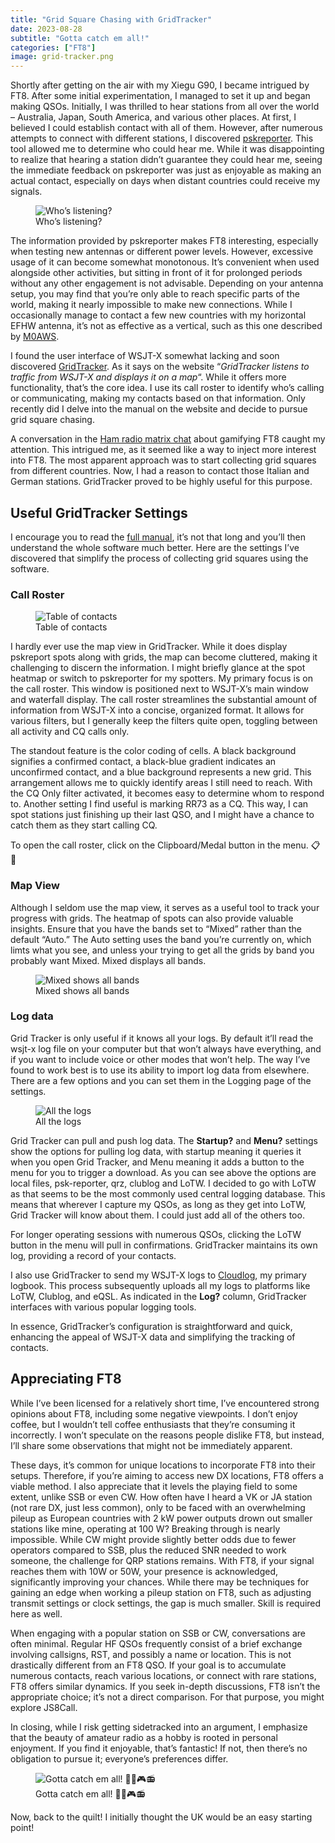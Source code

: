 ```yaml
---
title: "Grid Square Chasing with GridTracker"
date: 2023-08-28
subtitle: "Gotta catch em all!"
categories: ["FT8"]
image: grid-tracker.png
---
```


Shortly after getting on the air with my Xiegu G90, I became intrigued by FT8. After some initial experimentation, I managed to set it up and began making QSOs. Initially, I was thrilled to hear stations from all over the world – Australia, Japan, South America, and various other places. At first, I believed I could establish contact with all of them. However, after numerous attempts to connect with different stations, I discovered [pskreporter](https://pskreporter.info/). This tool allowed me to determine who could hear me. While it was disappointing to realize that hearing a station didn’t guarantee they could hear me, seeing the immediate feedback on pskreporter was just as enjoyable as making an actual contact, especially on days when distant countries could receive my signals.

![Who’s listening?](gridtracker-pskreporter.png)

The information provided by pskreporter makes FT8 interesting, especially when testing new antennas or different power levels. However, excessive usage of it can become somewhat monotonous. It’s convenient when used alongside other activities, but sitting in front of it for prolonged periods without any other engagement is not advisable. Depending on your antenna setup, you may find that you’re only able to reach specific parts of the world, making it nearly impossible to make new connections. While I occasionally manage to contact a few new countries with my horizontal EFHW antenna, it’s not as effective as a vertical, such as this one described by [M0AWS](https://m0aws.co.uk/?p=1998).

I found the user interface of WSJT-X somewhat lacking and soon discovered [GridTracker](https://gridtracker.org/). As it says on the website “_GridTracker listens to traffic from WSJT-X and displays it on a map_“. While it offers more functionality, that’s the core idea. I use its call roster to identify who’s calling or communicating, making my contacts based on that information. Only recently did I delve into the manual on the website and decide to pursue grid square chasing.

A conversation in the [Ham radio matrix chat](https://m0aws.co.uk/matrix/) about gamifying FT8 caught my attention. This intrigued me, as it seemed like a way to inject more interest into FT8. The most apparent approach was to start collecting grid squares from different countries. Now, I had a reason to contact those Italian and German stations. GridTracker proved to be highly useful for this purpose.

## Useful GridTracker Settings

I encourage you to read the [full manual](https://gitlab.com/gridtracker.org/gridtracker/-/wikis/home), it’s not that long and you’ll then understand the whole software much better. Here are the settings I’ve discovered that simplify the process of collecting grid squares using the software.

### Call Roster

![Table of contacts](gridtacker-callroster.png)

I hardly ever use the map view in GridTracker. While it does display pskreport spots along with grids, the map can become cluttered, making it challenging to discern the information. I might briefly glance at the spot heatmap or switch to pskreporter for my spotters. My primary focus is on the call roster. This window is positioned next to WSJT-X’s main window and waterfall display. The call roster streamlines the substantial amount of information from WSJT-X into a concise, organized format. It allows for various filters, but I generally keep the filters quite open, toggling between all activity and CQ calls only.

The standout feature is the color coding of cells. A black background signifies a confirmed contact, a black-blue gradient indicates an unconfirmed contact, and a blue background represents a new grid. This arrangement allows me to quickly identify areas I still need to reach. With the CQ Only filter activated, it becomes easy to determine whom to respond to. Another setting I find useful is marking RR73 as a CQ. This way, I can spot stations just finishing up their last QSO, and I might have a chance to catch them as they start calling CQ.

To open the call roster, click on the Clipboard/Medal button in the menu. 📋🥇

### Map View

Although I seldom use the map view, it serves as a useful tool to track your progress with grids. The heatmap of spots can also provide valuable insights. Ensure that you have the bands set to “Mixed” rather than the default “Auto.” The Auto setting uses the band you’re currently on, which limts what you see, and unless your trying to get all the grids by band you probably want Mixed. Mixed displays all bands.

![Mixed shows all bands](gridtracker-map-view.png)

### Log data

Grid Tracker is only useful if it knows all your logs. By default it’ll read the wsjt-x log file on your computer but that won’t always have everything, and if you want to include voice or other modes that won’t help. The way I’ve found to work best is to use its ability to import log data from elsewhere. There are a few options and you can set them in the Logging page of the settings.

![All the logs](gridtracker-logging.png)

Grid Tracker can pull and push log data. The **Startup?** and **Menu?** settings show the options for pulling log data, with startup meaning it queries it when you open Grid Tracker, and Menu meaning it adds a button to the menu for you to trigger a download. As you can see above the options are local files, psk-reporter, qrz, clublog and LoTW. I decided to go with LoTW as that seems to be the most commonly used central logging database. This means that wherever I capture my QSOs, as long as they get into LoTW, Grid Tracker will know about them. I could just add all of the others too.

For longer operating sessions with numerous QSOs, clicking the LoTW button in the menu will pull in confirmations. GridTracker maintains its own log, providing a record of your contacts.

I also use GridTracker to send my WSJT-X logs to [Cloudlog](https://www.magicbug.co.uk/cloudlog/), my primary logbook. This process subsequently uploads all my logs to platforms like LoTW, Clublog, and eQSL. As indicated in the **Log?** column, GridTracker interfaces with various popular logging tools.

In essence, GridTracker’s configuration is straightforward and quick, enhancing the appeal of WSJT-X data and simplifying the tracking of contacts.

## Appreciating FT8

While I’ve been licensed for a relatively short time, I’ve encountered strong opinions about FT8, including some negative viewpoints. I don’t enjoy coffee, but I wouldn’t tell coffee enthusiasts that they’re consuming it incorrectly. I won’t speculate on the reasons people dislike FT8, but instead, I’ll share some observations that might not be immediately apparent.

These days, it’s common for unique locations to incorporate FT8 into their setups. Therefore, if you’re aiming to access new DX locations, FT8 offers a viable method. I also appreciate that it levels the playing field to some extent, unlike SSB or even CW. How often have I heard a VK or JA station (not rare DX, just less common), only to be faced with an overwhelming pileup as European countries with 2 kW power outputs drown out smaller stations like mine, operating at 100 W? Breaking through is nearly impossible. While CW might provide slightly better odds due to fewer operators compared to SSB, plus the reduced SNR needed to work someone, the challenge for QRP stations remains. With FT8, if your signal reaches them with 10W or 50W, your presence is acknowledged, significantly improving your chances. While there may be techniques for gaining an edge when working a pileup station on FT8, such as adjusting transmit settings or clock settings, the gap is much smaller. Skill is required here as well.

When engaging with a popular station on SSB or CW, conversations are often minimal. Regular HF QSOs frequently consist of a brief exchange involving callsigns, RST, and possibly a name or location. This is not drastically different from an FT8 QSO. If your goal is to accumulate numerous contacts, reach various locations, or connect with rare stations, FT8 offers similar dynamics. If you seek in-depth discussions, FT8 isn’t the appropriate choice; it’s not a direct comparison. For that purpose, you might explore JS8Call.

In closing, while I risk getting sidetracked into an argument, I emphasize that the beauty of amateur radio as a hobby is rooted in personal enjoyment. If you find it enjoyable, that’s fantastic! If not, then there’s no obligation to pursue it; everyone’s preferences differ.

![Gotta catch em all! 🐲🔴🎮📻](gridtracker-europe.png)

Now, back to the quilt! I initially thought the UK would be an easy starting point!
